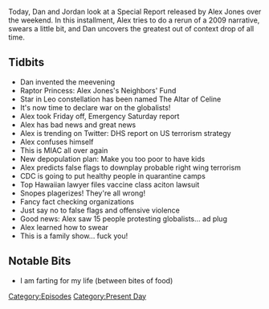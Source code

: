 {{Episode
    | title           = August 14, 2021
    | caption         = [https://knowledgefight.libsyn.com/587-august-14-2021 Listen to this episode on Libsyn]
    | episodeNumber   = 587
    | length          = 00:56:04
    | airDate         = August 18, 2021
    | coverageDate    = August 14, 2021
    | episodeType     = [[:Category:Present Day|Present Day]]
    | appearance      = [[Raptor Princess Alex Jones's Neighbors' Fence Fund]]
    | oocDrop         = I am farting for my life
    | previousEpisode = [[586: August 11-12, 2021]]
    | nextEpisode     = [[588: August 15, 2021]]
}}

{{Stub}}

Today, Dan and Jordan look at a Special Report released by Alex Jones over the weekend. In this installment, Alex tries to do a rerun of a 2009 narrative, swears a little bit, and Dan uncovers the greatest out of context drop of all time.

==Tidbits==

*Dan invented the meevening
*Raptor Princess: Alex Jones's Neighbors' Fund
*Star in Leo constellation has been named The Altar of Celine
*It's now time to declare war on the globalists!
*Alex took Friday off, Emergency Saturday report
*Alex has bad news and great news
*Alex is trending on Twitter: DHS report on US terrorism strategy
*Alex confuses himself
*This is MIAC all over again
*New depopulation plan: Make you too poor to have kids
*Alex predicts false flags to downplay probable right wing terrorism
*CDC is going to put healthy people in quarantine camps
*Top Hawaiian lawyer files vaccine class aciton lawsuit
*Snopes plagerizes! They're all wrong!
*Fancy fact checking organizations
*Just say no to false flags and offensive violence
*Good news: Alex saw 15 people protesting globalists... ad plug
*Alex learned how to swear
*This is a family show... fuck you!

==Notable Bits==

*I am farting for my life (between bites of food)

[[Category:Episodes]]
[[Category:Present Day]]

